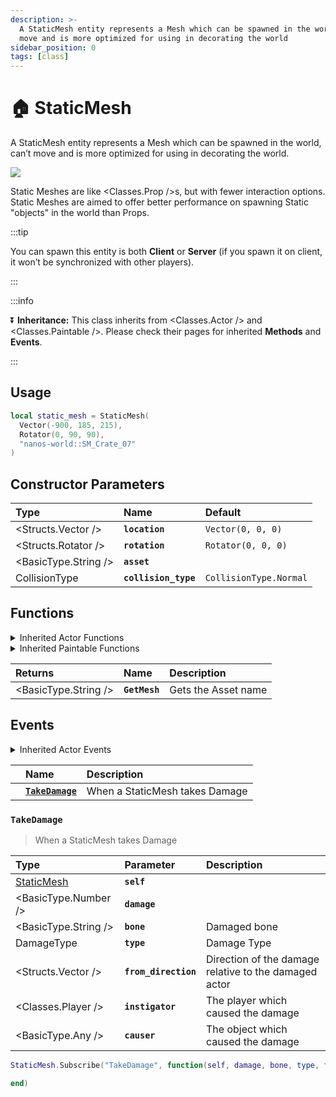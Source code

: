```yaml
---
description: >-
  A StaticMesh entity represents a Mesh which can be spawned in the world, can’t
  move and is more optimized for using in decorating the world
sidebar_position: 0
tags: [class]
---
```


# 🏠 StaticMesh

A StaticMesh entity represents a Mesh which can be spawned in the world, can’t move and is more optimized for using in decorating the world.


![](/img/docs/static-mesh.jpg)

Static Meshes are like <Classes.Prop />s, but with fewer interaction options. Static Meshes are aimed to offer better performance on spawning Static "objects" in the world than Props.

:::tip

You can spawn this entity is both **Client** or **Server** \(if you spawn it on client, it won’t be synchronized with other players\).

:::

:::info

⏬ **Inheritance:** This class inherits from <Classes.Actor /> and <Classes.Paintable />. Please check their pages for inherited **Methods** and **Events**.

:::

## Usage

```lua
local static_mesh = StaticMesh(
  Vector(-900, 185, 215),
  Rotator(0, 90, 90),
  "nanos-world::SM_Crate_07"
)
```

## Constructor Parameters

| **Type** | **Name** | **Default** |
| :--- | :--- | :--- |
| <Structs.Vector /> | **`location`** | `Vector(0, 0, 0)` |
| <Structs.Rotator /> | **`rotation`** | `Rotator(0, 0, 0)` |
| <BasicType.String /> | **`asset`** | ` ` |
| <Enums>CollisionType</Enums> | **`collision_type`** | `CollisionType.Normal` |

## Functions


<details><summary>Inherited Actor Functions</summary><BaseActorFunctions /></details>
<details><summary>Inherited Paintable Functions</summary><BasePaintableFunctions /></details>

| **Returns** | **Name** | **Description** |
| :--- | :--- | :--- |
| <BasicType.String /> | **`GetMesh`** | Gets the Asset name |

## Events


<details><summary>Inherited Actor Events</summary><BaseActorEvents /></details>

|  | **Name** | **Description** |
| :--- | :--- | :--- |
|  | [**`TakeDamage`**](static-mesh#takedamage) | When a StaticMesh takes Damage |


### `TakeDamage`

> When a StaticMesh takes Damage

| Type | Parameter | Description |
| :--- | :--- | :--- |
| [StaticMesh](static-mesh) | **`self`** |  |
| <BasicType.Number /> | **`damage`** |  |
| <BasicType.String /> | **`bone`** | Damaged bone |
| <Enums>DamageType</Enums> | **`type`** | Damage Type |
| <Structs.Vector /> | **`from_direction`** | Direction of the damage relative to the damaged actor |
| <Classes.Player /> | **`instigator`** | The player which caused the damage |
| <BasicType.Any /> | **`causer`** | The object which caused the damage |

```lua
StaticMesh.Subscribe("TakeDamage", function(self, damage, bone, type, from_direction, instigator, causer)

end)
```